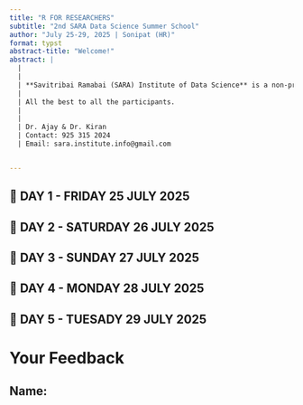 ```yaml
---
title: "R FOR RESEARCHERS"
subtitle: "2nd SARA Data Science Summer School"
author: "July 25-29, 2025 | Sonipat (HR)"
format: typst 
abstract-title: "Welcome!"
abstract: |
  |
  |
  | **Savitribai Ramabai (SARA) Institute of Data Science** is a non-profit organization dedicated to inclusive education. We offer free and low-cost training in **coding, English, and data skills** for all. Thank you to our students and donors for supporting us. We are proudly supported by **The Ambedkar Educational Society, Sonipat.** 
  | 
  | All the best to all the participants.
  |
  |
  | Dr. Ajay & Dr. Kiran
  | Contact: 925 315 2024
  | Email: sara.institute.info@gmail.com


---
```


```{=typst}
#set page(header: [
  _SARA Institute of Data Science_
  #h(1fr)
  #box(image("logo-sara.png", width:5%))
])

#set page(footer: context [
  Schedule of SARA Summer School
  #h(1fr)
  #counter(page).display(
  "1/1",
  both: true,
)
])
```


## 📅 DAY 1 - FRIDAY 25 JULY 2025

```{=typst} 
#v(10pt)

// See the strokes section for details on this!
#let frame(stroke) = (x, y) => (
  left: if x > 0 { 0pt } else { stroke },
  right: stroke,
  top: if y < 2 { stroke } else { 0pt },
  bottom: stroke,
)

#set table(
  fill: (_, y) => if calc.odd(y) { rgb("EAF2F5") },
  stroke: frame(rgb("21222C")),
)


#table(
  columns: (0.9fr, 1fr, 1fr),
  rows: (0.7cm, 1.5cm),
  align: left + horizon,
  [*Time*], [*Activity*], [*Notes*],
  [08:30 AM to 09:15 AM], [Breakfast], [],
  [09:30 AM to 10:00 AM], [Welcome Ceremony \ - Candle Lighting], [],
  [10:00 AM to 11:30 AM], [Class Session 1], [Introdcution to R],
  [11:30 AM to 11:45 AM], [Break], [],
  [11:45 AM to 01:30 PM], [Class Session 2], [Research Process],
  [01:30 PM to 02:30 PM], [Lunch], [],
  [02:30 PM to 03:45 PM], [Class Session 3], [Research Methods],
  [03:45 PM to 04:00 PM], [Break with Tea], [],
  [04:00 PM to 05:30 PM], [Class Session 4 \ Wolf Riepl, Germany], [Functional Programming in R and tidyverse],
  [07:00 PM to 08:00 PM], [Dinner], [],
)

#pagebreak()
```


## 📅 DAY 2 - SATURDAY 26 JULY 2025

```{=typst} 
#v(10pt)

// See the strokes section for details on this!
#let frame(stroke) = (x, y) => (
  left: if x > 0 { 0pt } else { stroke },
  right: stroke,
  top: if y < 2 { stroke } else { 0pt },
  bottom: stroke,
)

#set table(
  fill: (_, y) => if calc.odd(y) { rgb("EAF2F5") },
  stroke: frame(rgb("21222C")),
)


#table(
  columns: (0.9fr, 1fr, 1fr),
  rows: (0.7cm, 1.85cm),
  [*Time*], [*Activity*], [*Notes*],
  [08:30 AM to 09:30 AM], [Breakfast], [], 
  [10:00 AM to 11:30 AM], [Class Session 1], [Scales of Measurement],
  [11:30 AM to 12:00 AM], [Break], [],
  [12:00 AM to 01:30 PM], [Class Session 2], [Scales of Measurement],
  [01:30 PM to 2:30 PM], [Lunch], [],
  [02:30 PM to 03:45 PM], [Class Session 3], [Frequency Distribution],
  [03:45 PM to 04:00 PM], [Break for Tea], [],
  [04:00 PM to 05:30 PM], [Class Session 4 \ Dr. Cecilia Baldoni Bio-statistician, Germany], [Data Wrangling with the {tidyverse}],
  [07:00 PM to 08:00 PM], [Dinner], [],
)

#pagebreak()
```

## 📅 DAY 3 - SUNDAY 27 JULY 2025

```{=typst} 
#v(10pt)

// See the strokes section for details on this!
#let frame(stroke) = (x, y) => (
  left: if x > 0 { 0pt } else { stroke },
  right: stroke,
  top: if y < 2 { stroke } else { 0pt },
  bottom: stroke,
)

#set table(
  fill: (_, y) => if calc.odd(y) { rgb("EAF2F5") },
  stroke: frame(rgb("21222C")),
)

#table(
  columns: (0.9fr, 1fr, 1fr),
  rows: (0.7cm, 1.85cm),
  [*Time*], [*Activity*], [*Notes*],
  [08:30 AM to 09:30 AM], [Breakfast], [], 
  [10:00 AM to 11:30 AM], [Class Session 1], [Presenting Data],
  [11:30 AM to 12:00 AM], [Break for Tea], [],
  [12:00 AM to 01:30 PM], [Class Session 2], [Presenting Data],
  [01:30 PM to 2:30 PM], [Lunch], [],
  [02:30 PM to 03:45 PM], [Class Session 3], [Probability + Z-score],
  [03:45 PM to 04:00 PM], [Break for Tea], [],
  [04:00 PM to 05:30 PM], [Class Session 4 \ Anirban Shaw, R & Shiny Expert, India], [Data Storytelling with R: From CSV to Interactive Visualization using Shiny],
  [07:00 PM to 08:00 PM], [Dinner], [],
)


#pagebreak()
```

## 📅 DAY 4 - MONDAY 28 JULY 2025

```{=typst} 
#v(10pt)

// See the strokes section for details on this!
#let frame(stroke) = (x, y) => (
  left: if x > 0 { 0pt } else { stroke },
  right: stroke,
  top: if y < 2 { stroke } else { 0pt },
  bottom: stroke,
)

#set table(
  fill: (_, y) => if calc.odd(y) { rgb("EAF2F5") },
  stroke: frame(rgb("21222C")),
)


#table(
  columns: (0.9fr, 1fr, 1fr),
  rows: (0.7cm, 1.85cm),
  [*Time*], [*Activity*], [*Notes*],
  [08:30 AM to 09:30 AM], [Breakfast], [], 
  [10:00 AM to 11:30 AM], [Class Session 1], [Presenting Data],
  [11:30 AM to 12:00 AM], [Break for Tea], [],
  [12:00 AM to 01:30 PM], [Class Session 2], [Presenting Data],
  [01:30 PM to 2:30 PM], [Lunch], [],
  [02:30 PM to 03:45 PM], [Class Session 3], [Probability + Z-score],
  [03:45 PM to 04:00 PM], [Break for Tea], [],
  [04:00 PM to 05:30 PM], [Class Session 4 \ Dr. Lito P Cruz, Principal Data Science Consultant, Australia], [Hypothesis Testing & Forecasting by Regression],
  [07:00 PM to 08:00 PM], [Dinner], [],
)

#pagebreak()
```

## 📅 DAY 5 - TUESADY 29 JULY 2025

```{=typst} 
#v(10pt)

// See the strokes section for details on this!
#let frame(stroke) = (x, y) => (
  left: if x > 0 { 0pt } else { stroke },
  right: stroke,
  top: if y < 2 { stroke } else { 0pt },
  bottom: stroke,
)

#set table(
  fill: (_, y) => if calc.odd(y) { rgb("EAF2F5") },
  stroke: frame(rgb("21222C")),
)

#table(
  columns: (0.9fr, 1fr, 1fr),
  rows: (0.7cm, 1.85cm),
  [*Time*], [*Activity*], [*Notes*],
  [08:30 AM to 09:30 AM], [Breakfast], [], 
  [10:00 AM to 11:30 AM], [Class Session 1], [Presenting Data],
  [11:30 AM to 12:00 AM], [Break for Tea], [],
  [12:00 AM to 01:30 PM], [Class Session 2], [Presenting Data],
  [01:30 PM to 2:30 PM], [Lunch], [],
  [02:30 PM to 03:45 PM], [Class Session 3], [Probability + Z-score],
  [03:45 PM to 04:00 PM], [Break for Tea], [],
  [04:00 PM to 05:30 PM], [Class Session 4 \ Betsabe Laila Cohen, Sociologist & R expert, Argentina], [Code to Paper: Reproducible Research with Quarto],
  [07:00 PM to 08:00 PM], [Dinner], [],
)

#pagebreak()
```

# Your Feedback

## Name:

```{=typst}
#set line(length: 100%)

#stack(
  spacing: 3.5em,
  line(stroke: (paint: rgb("EAF2F5"), thickness: 1pt, dash: ("dot", 2pt, 4pt, 2pt))),
  line(stroke: (paint: rgb("EAF2F5"), thickness: 1pt, dash: ("dot", 2pt, 4pt, 2pt))),
  line(stroke: (paint: rgb("EAF2F5"), thickness: 1pt, dash: ("dot", 2pt, 4pt, 2pt))),
  line(stroke: (paint: rgb("EAF2F5"), thickness: 1pt, dash: ("dot", 2pt, 4pt, 2pt))),
  line(stroke: (paint: rgb("EAF2F5"), thickness: 1pt, dash: ("dot", 2pt, 4pt, 2pt))),
  line(stroke: (paint: rgb("EAF2F5"), thickness: 1pt, dash: ("dot", 2pt, 4pt, 2pt))),
  line(stroke: (paint: rgb("EAF2F5"), thickness: 1pt, dash: ("dot", 2pt, 4pt, 2pt))),
  line(stroke: (paint: rgb("EAF2F5"), thickness: 1pt, dash: ("dot", 2pt, 4pt, 2pt))),
  line(stroke: (paint: rgb("EAF2F5"), thickness: 1pt, dash: ("dot", 2pt, 4pt, 2pt))),
  line(stroke: (paint: rgb("EAF2F5"), thickness: 1pt, dash: ("dot", 2pt, 4pt, 2pt))),
  line(stroke: (paint: rgb("EAF2F5"), thickness: 1pt, dash: ("dot", 2pt, 4pt, 2pt))),
  line(stroke: (paint: rgb("EAF2F5"), thickness: 1pt, dash: ("dot", 2pt, 4pt, 2pt))),
  line(stroke: (paint: rgb("EAF2F5"), thickness: 1pt, dash: ("dot", 2pt, 4pt, 2pt))),
  line(stroke: (paint: rgb("EAF2F5"), thickness: 1pt, dash: ("dot", 2pt, 4pt, 2pt))),
)
```

